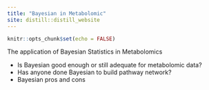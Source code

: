 ```yaml
---
title: "Bayesian in Metabolomic"
site: distill::distill_website
---
```


```r
knitr::opts_chunk$set(echo = FALSE)

```
The application of Bayesian Statistics in Metabolomics 

- Is Bayesian good enough or still adequate for metabolomic data? 
- Has anyone done Bayesian to build pathway network? 
- Bayesian pros and cons
